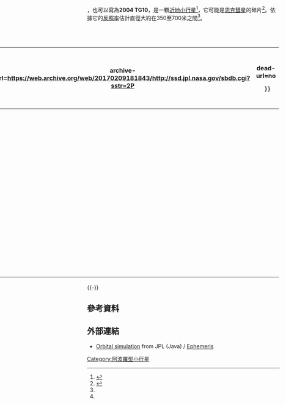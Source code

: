 {{DISPLAYTITLE:2004 TG<sub>10</sub>}}
{{Infobox Comet
| name=2004 TG<sub>10</sub>
| image=
| discoverer=
| discovery_date=
| designations=
| epoch=2009年6月18日 (2455000.5)
| semimajor=2.2427 [[天文單位|AU]]
| perihelion=0.31399 AU
| aphelion=4.1715 AU
| eccentricity=0.85999
| period=3.36 [[儒略年|yr]]
| inclination=3.707°
| last_p=2008年5月21日<ref name=jpldata/>
| next_p=2011年10月4日
}}

'''{{mp|2004 TG|10}}'''，也可以寫為'''2004 TG10'''，是一顆[[近地小行星|近地小行星]]<ref name=jpldata>{{cite web
 |date=2008-07-17
 |title=JPL Small-Body Database Browser: (2004 TG10)
 |url=http://ssd.jpl.nasa.gov/sbdb.cgi?sstr=2004TG10
 |accessdate=2009-05-19
 |archive-date=2019-08-21
 |archive-url=https://web.archive.org/web/20190821164451/https://ssd.jpl.nasa.gov/sbdb.cgi?sstr=2004TG10
 |dead-url=no
 }}</ref>，它可能是[[恩克彗星|恩克彗星]]的碎片<ref name=Porub2006>{{cite journal
  |last=Porubčan
  |first=V.
  |coauthors=Kornoš; Williams
  |title=The Taurid complex meteor showers and asteroids
  |journal=Contributions of the Astronomical Observatory Skalnaté Pleso
  |volume=36
  |pages=103–117
  |year=2006
  |url=http://arxiv.org/abs/0905.1639
  |accessdate=2009-05-18
  |archive-date=2017-03-05
  |archive-url=https://web.archive.org/web/20170305070207/https://arxiv.org/abs/0905.1639
  |dead-url=no
  }}</ref>。依據它的[[反照率|反照率]]估計直徑大約在350至700米之間<ref name=Porub2006/>。

<div style="float:right; margin:2px;">
{| class=wikitable style="text-align:center"
|+ TG10與恩克彗星比較
![[天文單位|AU]]!!TG<sub>10</sub><ref name=jpldata/>!![[恩克彗星|恩克]]<ref name=jplencke>{{cite web
  |date=2008-09-30
  |title=JPL Small-Body Database Browser: 2P/Encke
  |url=http://ssd.jpl.nasa.gov/sbdb.cgi?sstr=2P
  |accessdate=2009-05-19
  |archive-date=2017-02-09
  |archive-url=https://web.archive.org/web/20170209181843/http://ssd.jpl.nasa.gov/sbdb.cgi?sstr=2P
  |dead-url=no
  }}</ref>
|-
|[[半長軸|半長軸]] || 2.24 || 2.21
|-
|[[拱點|近日點]] || 0.313 || 0.338
|-
|遠日點 || 4.17 || 4.09
|-
|[[軌道離心率|離心率]] || 0.859 || 0.847
|}</div>
{{-}}
== 參考資料==
<references/>

== 外部連結 ==
*[http://ssd.jpl.nasa.gov/sbdb.cgi?sstr=2004TG10;orb=1;view=Far Orbital simulation]{{Wayback|url=http://ssd.jpl.nasa.gov/sbdb.cgi?sstr=2004TG10;orb=1;view=Far |date=20190821164457 }} from JPL (Java) / [http://ssd.jpl.nasa.gov/horizons.cgi?find_body=1&body_group=sb&sstr=2004TG10 Ephemeris]{{Wayback|url=http://ssd.jpl.nasa.gov/horizons.cgi?find_body=1&body_group=sb&sstr=2004TG10 |date=20120603114341 }}

[[Category:阿波羅型小行星|Category:阿波羅型小行星]]